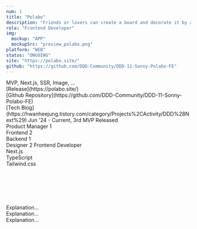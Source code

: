 ```yaml
---
num: 1
title: "Polabo"
description: "Friends or lovers can create a board and decorate it by attaching Polaroid photos to it and share memories."
role: "Frontend Developer"
img:
  mockup: "APP"
  mockupSrc: "preview_polabo.png"
platform: "WEB"
status: "ONGOING"
site: "https://polabo.site/"
github: "https://github.com/DDD-Community/DDD-11-Sonny-Polabo-FE"
---
```


<Section>
  <Section.Header title="Project Overview" subTitle="process highlights" />
  <Section.Table>
    <OverviewItem title="Focus">
      MVP, Next.js, SSR, Image, ... <br />
    </OverviewItem>
    <OverviewItem title="Links">
      [Release](https://polabo.site/) <br />
      [Github
      Repository](https://github.com/DDD-Community/DDD-11-Sonny-Polabo-FE)
      <br /> [Tech
      Blog](https://hwanheejung.tistory.com/category/Projects%2CActivity/DDD%28Next%29)
    </OverviewItem>
  </Section.Table>
  <Section.Divider />
  <Section.Table>
    <OverviewItem title="Timeline & Status">
      Jun '24 - Current, 3rd MVP Released <br />
    </OverviewItem>
    <OverviewItem title="Team">
      Product Manager 1 <br />
      Frontend 2 <br />
      Backend 1 <br />
      Designer 2
    </OverviewItem>
    <OverviewItem title="Responsibilities">
      Frontend Developer <br />
    </OverviewItem>
    <OverviewItem title="FE Tech Stack">
      Next.js <br />
      TypeScript <br />
      Tailwind.css <br />
    </OverviewItem>
  </Section.Table>
</Section>

<br />
<br />

<Section>
  <Section.Header
    title="Release Timeline & Added Features"
    subTitle="Major Milestones for MVP Development"
  />
  <Timeline>
    <Timeline.Item
      date="7.24"
      title="Beta Launch: Core Features"
      lists={[
        "Create Board",
        "Upload and Display Polaroid Photos",
        "Share Boards via Link",
      ]}
    />
    <Timeline.Item
      date="8.21"
      title="2nd Iteration: Login Integration"
      lists={["Kakao Login"]}
    />
    <Timeline.Item
      date="8.29"
      title="3rd Iteration: Social Sharing & UI Overhaul"
      lists={[
        "Share Boards on Social Media",
        "My Board Page",
        "Revamped User Interface",
      ]}
    />
    <Timeline.Item
      date="9.14"
      title="4th Iteration: Customization & Save Options"
      lists={[
        "Export Board as Image",
        "Board Sticker",
        "New Polaroid Frame Designs",
      ]}
    />
    <Timeline.Item date="9.26" title="Final Presentation" lists={[]} />
  </Timeline>
</Section>

<br />
<br />

<Section>
  <Section.Header
    title="Key Features and Technical Decisions"
    subTitle="our considerations"
  />
  <Process>
    <Process.Item
      num={1}
      title="Image Optimization"
      lists={["Compression", "Next/Image"]}
    />
  </Process>
</Section>

<br />
<br />

<Section>
  <Section.Header title="Tech Stack Review" subTitle="reflection" />
  <Section.Body title="NextAuth">
    <div>Explanation...</div>
  </Section.Body>
  <Section.Body title="Next/Image">
    <div>Explanation...</div>
  </Section.Body>
  <Section.Body title="Tailwind.css">
    <div>Explanation...</div>
  </Section.Body>
</Section>

<br />
<br />

<Section>
  <Section.Header title="Keep" subTitle="reflection" />
</Section>
<Section>
  <Section.Header title="Next Steps" subTitle="reflection" />
</Section>
